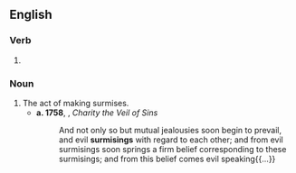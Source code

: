 ==English==

===Verb===
{{head|en|verb form}}

# {{present participle of|en|surmise|nocat=1}}

===Noun===
{{en-noun}}

# The act of making surmises.
#* '''a. 1758''', {{w|Jonathan Edwards (theologian)|Jonathan Edwards}}, ''Charity the Veil of Sins''
#*: And not only so but mutual jealousies soon begin to prevail, and evil '''surmisings''' with regard to each other; and from evil surmisings soon springs a firm belief corresponding to these surmisings; and from this belief comes evil speaking{{...}}